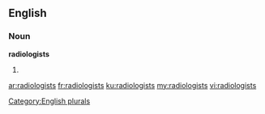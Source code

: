 ==English==

===Noun===
'''radiologists'''

# {{plural of|[[radiologist]]}}

[[Category:English plurals]]

[[ar:radiologists]]
[[fr:radiologists]]
[[ku:radiologists]]
[[my:radiologists]]
[[vi:radiologists]]
